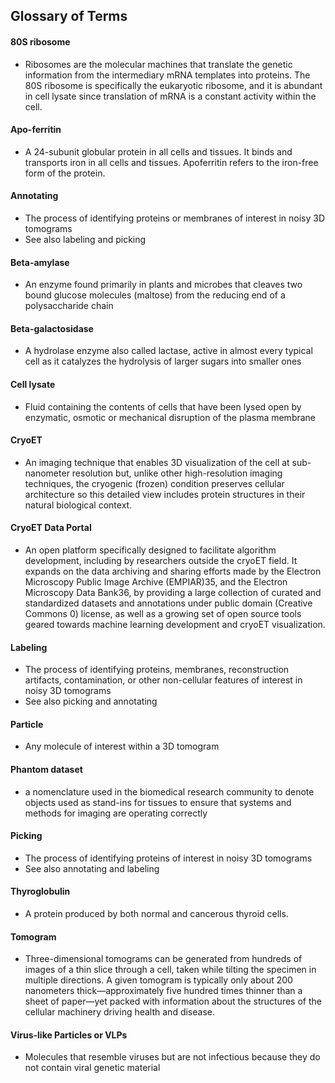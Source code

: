 ## Glossary of Terms

<Glossary>

#### 80S ribosome

- Ribosomes are the molecular machines that translate the genetic information from the intermediary mRNA templates into proteins. The 80S ribosome is specifically the eukaryotic ribosome, and it is abundant in cell lysate since translation of mRNA is a constant activity within the cell.

#### Apo-ferritin

- A 24-subunit globular protein in all cells and tissues. It binds and transports iron in all cells and tissues. Apoferritin refers to the iron-free form of the protein.

#### Annotating

- The process of identifying proteins or membranes of interest in noisy 3D tomograms
- See also labeling and picking

#### Beta-amylase

- An enzyme found primarily in plants and microbes that cleaves two bound glucose molecules (maltose) from the reducing end of a polysaccharide chain

#### Beta-galactosidase

- A hydrolase enzyme also called lactase, active in almost every typical cell as it catalyzes the hydrolysis of larger sugars into smaller ones

#### Cell lysate

- Fluid containing the contents of cells that have been lysed open by enzymatic, osmotic or mechanical disruption of the plasma membrane

#### CryoET

- An imaging technique that enables 3D visualization of the cell at sub-nanometer resolution but, unlike other high-resolution imaging techniques, the cryogenic (frozen) condition preserves cellular architecture so this detailed view includes protein structures in their natural biological context.

#### CryoET Data Portal

- An open platform specifically designed to facilitate algorithm development, including by researchers outside the cryoET field. It expands on the data archiving and sharing efforts made by the Electron Microscopy Public Image Archive (EMPIAR)35, and the Electron Microscopy Data Bank36, by providing a large collection of curated and standardized datasets and annotations under public domain (Creative Commons 0\) license, as well as a growing set of open source tools geared towards machine learning development and cryoET visualization.

#### Labeling

- The process of identifying proteins, membranes, reconstruction artifacts, contamination, or other non-cellular features of interest in noisy 3D tomograms
- See also picking and annotating

#### Particle

- Any molecule of interest within a 3D tomogram

#### Phantom dataset

- a nomenclature used in the biomedical research community to denote objects used as stand-ins for tissues to ensure that systems and methods for imaging are operating correctly

#### Picking

- The process of identifying proteins of interest in noisy 3D tomograms
- See also annotating and labeling

#### Thyroglobulin

- A protein produced by both normal and cancerous thyroid cells.

#### Tomogram

- Three-dimensional tomograms can be generated from hundreds of images of a thin slice through a cell, taken while tilting the specimen in multiple directions. A given tomogram is typically only about 200 nanometers thick—approximately five hundred times thinner than a sheet of paper—yet packed with information about the structures of the cellular machinery driving health and disease.

#### Virus-like Particles or VLPs

- Molecules that resemble viruses but are not infectious because they do not contain viral genetic material

</Glossary>
